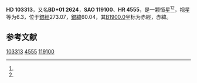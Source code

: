 {{Starbox begin
| name = HD 103313
}}
{{Starbox observe
| epoch = [[J2000.0|J2000.0]]
| constell = {{星座名待查}}<ref name=SIMBAD>{{cite web
 | url=http://simbad.u-strasbg.fr/simbad/sim-id?Ident=HR+4555
 | title =Pulsating variable Star
 | publisher=Centre de Données astronomiques de Strasbourg
 | work=SIMBAD
 | accessdate=2012-07-13}}</ref><ref name=DATA>{{cite web
 | url=http://vizier.u-strasbg.fr/viz-bin/VizieR-5?-out.add=.&-source=5050&-corr=PK=HR&-out.max=9999&HR=4555
 | title=VizieR Detailed Page
 | accessdate=2012-07-13
 | archive-date=2016-03-05
 | archive-url=https://web.archive.org/web/20160305015811/http://vizier.u-strasbg.fr/viz-bin/VizieR-5?-out.add=.&-source=5050&-corr=PK=HR&-out.max=9999&HR=4555
 | dead-url=no
 }}</ref>
| 星官 = 
| ra = {{RA|11|53|50.3}}<ref name=SIMBAD /><ref name=DATA />
| dec = {{DEC|+0|33|7}}<ref name=SIMBAD /><ref name=DATA />
| appmag_v = 6.3<ref name=SIMBAD /><ref name=DATA />
}}
{{Starbox character
| class = F0V<ref name=SIMBAD /><ref name=DATA />
| b-v = 0.2<ref name=SIMBAD /><ref name=DATA />
| u-b = 0.16<ref name=SIMBAD /><ref name=DATA />
| r-i = <ref name=SIMBAD /><ref name=DATA />
| variable = 
}}
{{Starbox astrometry
| radial_v = 0.16
| prop_mo_ra = 10
| parallax = 
| p_error = 
}}
{{Starbox catalog
| names =BD+01 2624，[[SAO星表|SAO]] 119100，[[HD星表|HD]] 103313，[[HR星表|HR]] 4555}}
{{Starbox reference |Simbad=HR+4555}}
{{Starbox end}}

'''HD 103313'''，又名'''BD+01 2624'''，'''SAO 119100'''、'''HR 4555'''，是一颗恒星<ref name=SIMBAD /><ref name=DATA />，视星等为6.3，位于[[銀道座標系|銀經]]273.07，[[銀道座標系|銀緯]]60.04，其[[B1900.0|B1900.0]]坐标为赤經{{RA|11|48|43.1}}，赤緯{{DEC|+1|60.04|30}}。

== 参考文献 ==
{{reflist}}

{{star-stub}}

[[Category:HD和HDE天體|103313]]
[[Category:HR天體|4555]]
[[Category:SAO天體|119100]]